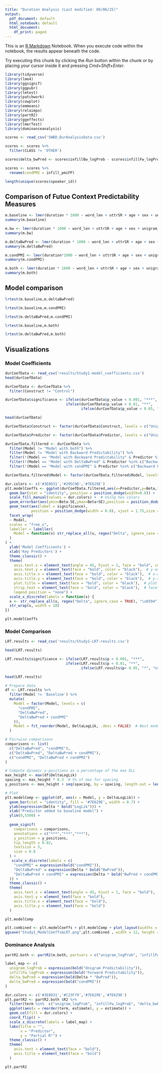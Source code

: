 ```yaml
---
title: "Duration Analysis (Last modified: 09/06/25)"
output:
  pdf_document: default
  html_notebook: default
  html_document:
    df_print: paged
---
```


This is an [R Markdown](http://rmarkdown.rstudio.com) Notebook. When you execute code within the notebook, the results appear beneath the code. 

Try executing this chunk by clicking the *Run* button within the chunk or by placing your cursor inside it and pressing *Cmd+Shift+Enter*. 

```r
library(tidyverse)
library(lme4)
library(ggsignif)
library(ggpubr)
library(lmtest)
library(patchwork)
library(cowplot)
library(emmeans)
library(relaimpo)
library(partR2)
library(ggeffects)
library(lmerTest)
library(dominanceanalysis)
```

```r
scores <- read_csv('SWBD_DurAnalysisData.csv')
```

```r
scores <- scores %>%
  filter(CLASS != 'OTHER')
```


```r
scores$delta_bwPred <- scores$infillBw_logProb - scores$infillFw_logProb
```

```r
scores <- scores %>%
  rename(condPMI = infill_pmiFP)
```


```r
length(unique(scores$speaker_id))
```

## Comparison of Futue Context Predictability Measures

```r
m.baseline <- lmer(duration * 1000 ~ word_len + uttrSR + age + sex + unigram_logProb + infillFw_logProb  + (1|speaker_id), data = scores)
summary(m.baseline)
```


```r
m.bw <- lmer(duration * 1000 ~ word_len + uttrSR + age + sex + unigram_logProb + infillFw_logProb + infillBw_logProb + (1|speaker_id), data = scores)
summary(m.bw)
```

```r
m.deltaBwPred <- lmer(duration * 1000 ~ word_len + uttrSR + age + sex + unigram_logProb + infillFw_logProb + delta_bwPred + (1|speaker_id), data = scores)
summary(m.deltaBwPred)
```

```r
m.condPMI <- lmer(duration*1000 ~ word_len + uttrSR + age + sex + unigram_logProb + infillFw_logProb + condPMI + (1|speaker_id), data = scores)
summary(m.condPMI)
```


```r
m.both <- lmer(duration * 1000 ~ word_len + uttrSR + age + sex + unigram_logProb + infillFw_logProb + delta_bwPred + condPMI + (1|speaker_id), data = scores)
summary(m.both)
```

## Model comparison
```r
lrtest(m.baseline,m.deltaBwPred)
```

```r
lrtest(m.baseline,m.condPMI)
```

```r
lrtest(m.deltaBwPred,m.condPMI)
```

```r
lrtest(m.baseline,m.both)
```

```r
lrtest(m.deltaBwPred,m.both)
```

## Visualizations
### Model Coefficients

```r
durCoefData <- read_csv('results/Study1-model_coefficients.csv')
head(durCoefData)
```


```r
durCoefData <- durCoefData %>%
  filter(Construct != "Control")
```

```r
durCoefData$significance <- ifelse(durCoefData$p_value < 0.001, "***",
                            ifelse(durCoefData$p_value < 0.01, "**",
                                   ifelse(durCoefData$p_value < 0.05, "*", "ns")))

head(durCoefData)
```


```r
durCoefData$Construct <- factor(durCoefData$Construct, levels = c("Unigram Predictability", "Forward Predictability","Planning")) 

durCoefData$Predictor <- factor(durCoefData$Predictor, levels = c("Unigram Predictability", "Forward Predictability","Backward Predictability", "DeltaBwPred", "condPMI")) 
```

```r
durCoefData.filtered <- durCoefData %>%
  filter(Model != "Model with both") %>%
  filter(Model != "Model with Backward Predictability") %>%
  filter(!(Model == "Model with Backward Predictability" & Predictor %in% c("condPMI", "DeltaBwPred"))) %>%
  filter(!(Model == "Model with DeltaBwPred" & Predictor %in% c("Backward Predictability", "condPMI"))) %>%
  filter(!(Model == "Model with condPMI" & Predictor %in% c("Backward Predictability", "DeltaBwPred")))
```

```r
durCoefData.filtered$Model <- factor(durCoefData.filtered$Model, levels = c("Model with DeltaBwPred","Model with condPMI")) 
```


```r
dur.colors <- c('#3E8D31','#295C9D','#7E629E')
plt.modelCoeffs <- ggplot(durCoefData.filtered,aes(x=Predictor,y=Beta,fill=Construct)) +
  geom_bar(stat = "identity", position = position_dodge(width=0.8)) +
  scale_fill_manual(values = dur.colors) +  # Using hex colors
  geom_errorbar(aes(ymin=Beta-SE,ymax=Beta+SE),position = position_dodge(width = 0.8),width=0.2)+
  geom_text(aes(label = significance), 
            position = position_dodge(width = 0.8), vjust = 1.75,size = 3) +
  facet_wrap(
  ~ Model,
  scales = "free_x",
  labeller = labeller(
    Model = function(x) str_replace_all(x, regex("Delta", ignore_case = TRUE), "\u0394")
  )
) +
  ylab('Model Coefficients') +
  xlab('Key Predictors') +
  theme_classic() +
  theme(
    axis.text.x = element_text(angle = 45, hjust = 1, face = "bold", color = "black"),  # x-axis text
    axis.text.y = element_text(face = "bold", color = "black"),  # y-axis text
    axis.title.x = element_text(face = "bold", color = "black"),  # x-axis title
    axis.title.y = element_text(face = "bold", color = "black"),  # y-axis title
    plot.title = element_text(face = "bold", color = "black"),  # plot title
    strip.text = element_text(face = "bold", color = "black"),  # facet labels
    legend.position = "none") +
  scale_x_discrete(labels = function(x) {
  x <- str_replace_all(x, regex("Delta", ignore_case = TRUE), "\u0394")
  str_wrap(x, width = 10)
})
```


```r
plt.modelCoeffs
```


### Model Comparison
```r
LRT.results <- read_csv('results/Study1-LRT-results.csv')
```

```r
head(LRT.results)
```


```r
LRT.results$significance <- ifelse(LRT.results$p < 0.001, "***",
                            ifelse(LRT.results$p < 0.01, "**",
                                   ifelse(LRT.results$p< 0.05, "*", "ns")))

head(LRT.results)
```

```r
# Prepare data
df <- LRT.results %>%
  filter(Model != 'Baseline') %>%
  mutate(
    Model = factor(Model, levels = c(
      "condPMI",
      "DeltaBwPred",
      "DeltaBwPred + condPMI"
    )),
    Model = fct_reorder(Model, DeltaLogLik, .desc = FALSE)  # Best model on the left
  )
```

```r
# Pairwise comparisons
comparisons <- list(
  c("DeltaBwPred", "condPMI"),
  c("DeltaBwPred", "DeltaBwPred + condPMI"),
  c("condPMI", "DeltaBwPred + condPMI")
)

# Compute dynamic y-positions as a percentage of the max DLL
max_height <- max(df$DeltaLogLik)
spacing <- max_height * 0.3  # 5% of max for spacing
y_positions <- max_height + seq(spacing, by = spacing, length.out = length(comparisons))

# Plot
plt.modelComp <- ggplot(df, aes(x = Model, y = DeltaLogLik)) +
  geom_bar(stat = "identity", fill = '#7E629E', width = 0.7) +
  ylab(expression(Delta * bold("LogLik"))) +
  xlab("Predictor added to baseline model") +
  ylim(0,5500) +
  
  geom_signif(
    comparisons = comparisons,
    annotations = c("***","***","***"),
    y_position = y_positions,
    tip_length = 0.02,
    textsize = 5,
    size = 0.8
  ) +
   scale_x_discrete(labels = c(
    "condPMI" = expression(bold("condPMI")),
    "DeltaBwPred" = expression(Delta * bold("BwPred")),
    "DeltaBwPred + condPMI" = expression(Delta * bold("BwPred + condPMI"))
  )) +
  theme_classic() +
  theme(
    axis.text.x = element_text(angle = 45, hjust = 1, face = "bold"),
    axis.text.y = element_text(face = "bold"),
    axis.title.x = element_text(face = "bold"),
    axis.title.y = element_text(face = "bold")
  )
```


```r
plt.modelComp
```

```r
plt.combined <- plt.modelCoeffs + plt.modelComp + plot_layout(widths = c(2, 1))
ggsave("Study1_ModelCoeffs&LRT.png",plt.combined , width = 12, height = 5, dpi = 300)
```




### Dominance Analysis
```r
partR2.both <- partR2(m.both, partvars = c("unigram_logProb", "infillFw_logProb", "delta_bwPred","condPMI"), nboot=100, data = scores, R2_type = "marginal")
```

```r
label_map <- c(
  unigram_logProb = expression(bold("Unigram Predictability")),
  infillFw_logProb = expression(bold("Forward Predictability")),
  delta_bwPred = expression(bold(Delta * "BwPred")),
  delta_bwPred = expression(bold("condPMI"))
)

dur.colors <- c('#3E8D31','#C23F79','#7E629E','#7E629E')
plt.partR2 <- partR2.both $R2 %>%
  filter(term %in%  c("unigram_logProb", "infillFw_logProb", "delta_bwPred","condPMI")) %>%
  ggplot(aes(x = reorder(term, estimate), y = estimate)) +
  geom_col(fill = dur.colors) +
  coord_flip() +
  scale_x_discrete(labels = label_map) +
  labs(title = "",
       x = "Predictor",
       y = "Partial R²") +
  theme_classic() +
  theme(
    axis.text = element_text(face = "bold"),
    axis.title = element_text(face = "bold")
  )
```

```r
plt.partR2
```




